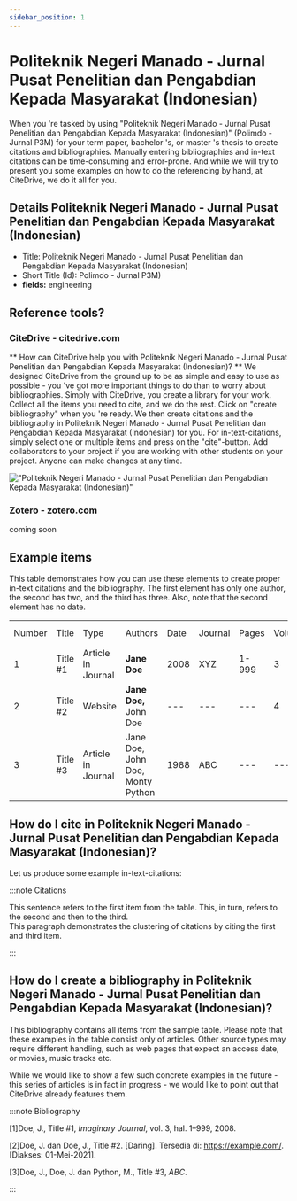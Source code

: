 ```yaml
---
sidebar_position: 1
---
```


# Politeknik Negeri Manado - Jurnal Pusat Penelitian dan Pengabdian Kepada Masyarakat (Indonesian)

When you 're tasked by using "Politeknik Negeri Manado - Jurnal Pusat Penelitian dan Pengabdian Kepada Masyarakat (Indonesian)" (Polimdo - Jurnal P3M) for your term paper, bachelor 's, or master 's thesis to create citations and bibliographies.
Manually entering bibliographies and in-text citations can be time-consuming and error-prone. And while we will try to present you some examples on how to do the referencing by hand, at CiteDrive, we do it all for you.

## Details  Politeknik Negeri Manado - Jurnal Pusat Penelitian dan Pengabdian Kepada Masyarakat (Indonesian)
* Title: Politeknik Negeri Manado - Jurnal Pusat Penelitian dan Pengabdian Kepada Masyarakat (Indonesian)
* Short Title (Id): Polimdo - Jurnal P3M)
* **fields:** engineering

## Reference tools?
### CiteDrive - citedrive.com
** How can CiteDrive help you with Politeknik Negeri Manado - Jurnal Pusat Penelitian dan Pengabdian Kepada Masyarakat (Indonesian)? **
We designed CiteDrive from the ground up to be as simple and easy to use as possible - you 've got more important things to do than to worry about bibliographies. Simply with CiteDrive, you create a library for your work. Collect all the items you need to cite, and we do the rest. Click on "create bibliography" when you 're ready. We then create citations and the bibliography in Politeknik Negeri Manado - Jurnal Pusat Penelitian dan Pengabdian Kepada Masyarakat (Indonesian) for you. For in-text-citations, simply select one or multiple items and press on the "cite"-button. Add collaborators to your project if you are working with other students on your project. Anyone can make changes at any time.


!["Politeknik Negeri Manado - Jurnal Pusat Penelitian dan Pengabdian Kepada Masyarakat (Indonesian)"](images/politeknik-negeri-manado--jurnal-pusat-penelitian-dan-pengabdian-kepada-masyarakat-indonesian.svg "Choose Politeknik Negeri Manado - Jurnal Pusat Penelitian dan Pengabdian Kepada Masyarakat (Indonesian) in the CiteDrive App")

### Zotero - zotero.com

coming soon

## Example items

This table demonstrates how you can use these elements to create proper in-text citations and the bibliography. The first element has only one author, the second has two, and the third has three. Also, note that the second element has no date.


<table>
  <tr>
   <td>Number
   </td>
   <td>Title
   </td>
   <td>Type
   </td>
   <td>Authors
   </td>
   <td>Date
   </td>
   <td>Journal
   </td>
   <td>Pages
   </td>
   <td>Volume
   </td>
   <td>Issue
   </td>
   <td>Access Date
   </td>
  </tr>
  <tr>
   <td>1
   </td>
   <td>Title #1
   </td>
   <td>Article in Journal
   </td>
   <td><strong>Jane Doe</strong>
   </td>
   <td>2008
   </td>
   <td>XYZ
   </td>
   <td>1-999
   </td>
   <td>3
   </td>
   <td>2
   </td>
   <td>--
   </td>
  </tr>
  <tr>
   <td>
2
   </td>
   <td>Title #2
   </td>
   <td>Website
   </td>
   <td><strong>Jane Doe, </strong>John Doe
   </td>
   <td>---
   </td>
   <td>---
   </td>
   <td>---
   </td>
   <td>4
   </td>
   <td>---
   </td>
   <td>2020-05-01
   </td>
  </tr>
  <tr>
   <td>3
   </td>
   <td>Title #3
   </td>
   <td>Article in Journal
   </td>
   <td>Jane Doe, John Doe, Monty Python
   </td>
   <td>1988
   </td>
   <td>ABC
   </td>
   <td>---
   </td>
   <td>---
   </td>
   <td>16
   </td>
   <td>---
   </td>
  </tr>
</table>



## How do I cite in  Politeknik Negeri Manado - Jurnal Pusat Penelitian dan Pengabdian Kepada Masyarakat (Indonesian)?

Let us produce some example in-text-citations:

:::note Citations


This sentence refers to the first item from the table.  This, in turn, refers to the second 
and then to the third.  
This paragraph demonstrates the clustering of citations by citing the first and third item. 

:::

## How do I create a bibliography in Politeknik Negeri Manado - Jurnal Pusat Penelitian dan Pengabdian Kepada Masyarakat (Indonesian)?

This bibliography contains all items from the sample table. Please note that these examples in the table consist only of articles. Other source types may require different handling, such as web pages that expect an access date, or movies, music tracks etc.

While we would like to show a few such concrete examples in the future - this series of articles is in fact in progress - we would like to point out that CiteDrive already features them.

:::note Bibliography

[1]Doe, J., Title #1, <i>Imaginary Journal</i>, vol. 3, hal. 1–999, 2008.

[2]Doe, J. dan Doe, J., Title #2. [Daring]. Tersedia di: https://example.com/. [Diakses: 01-Mei-2021].

[3]Doe, J., Doe, J. dan Python, M., Title #3, <i>ABC</i>.



:::


        